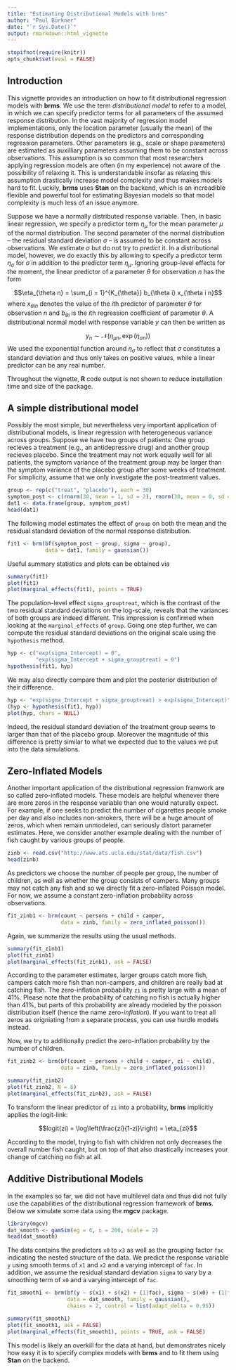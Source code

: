 ```yaml
---
title: "Estimating Distributional Models with brms"
author: "Paul Bürkner"
date: "`r Sys.Date()`"
output: rmarkdown::html_vignette
---
```


<!--
%\VignetteEngine{knitr::rmarkdown}
%\VignetteIndexEntry{Fit Distributional Models with brms}
%\VignetteEncoding{UTF-8}
-->

```r
stopifnot(require(knitr))
opts_chunk$set(eval = FALSE)
```


## Introduction

This vignette provides an introduction on how to fit distributional regression models with **brms**. We use the term *distributional model* to refer to a model, in which we can specify predictor terms for all parameters of the assumed response distribution. In the vast majority of regression model implementations, only the location parameter (usually the mean) of the response distribution depends on the predictors and corresponding regression parameters. Other parameters (e.g., scale or shape parameters) are estimated as auxilliary parameters assuming them to be constant across observations. This assumption is so common that most researchers applying regression models are often (in my experience) not aware of the possibility of relaxing it. This is understandable insofar as relaxing this assumption drastically increase model complexity and thus makes models hard to fit. Luckily, **brms** uses **Stan** on the backend, which is an increadible flexible and powerful tool for estimating Bayesian models so that model complexity is much less of an issue anymore.

Suppose we have a normally distributed response variable. Then, in basic linear regression, we specify a predictor term $\eta_{\mu}$ for the mean parameter $\mu$ of the normal distribution. The second parameter of the normal distribution -- the residual standard deviation $\sigma$ -- is assumed to be constant across observations. We estimate $\sigma$ but do not try to *predict* it. In a distributional model, however, we do exactly this by allowing to specify a predictor term $\eta_{\sigma}$ for $\sigma$ in addition to the predictor term $\eta_{\mu}$. Ignoring group-level effects for the moment, the linear predictor of a parameter $\theta$ for observation $n$ has the form

$$\eta_{\theta n} = \sum_{i = 1}^{K_{\theta}} b_{\theta i} x_{\theta i n}$$
where $x_{\theta i n}$ denotes the value of the $i$th predictor of parameter $\theta$ for observation $n$ and $b_{\theta i}$ is the $i$th regression coefficient of parameter $\theta$. A distributional normal model with response variable $y$ can then be written as

$$y_n \sim \mathcal{N}\left(\eta_{\mu n}, \, \exp(\eta_{\sigma n}) \right)$$
We used the exponential function around $\eta_{\sigma}$ to reflect that $\sigma$ constitutes a standard deviation and thus only takes on positive values, while a linear predictor can be any real number.

Throughout the vignette, **R** code output is not shown to reduce installation time and size of the package.

## A simple distributional model

Possibly the most simple, but nevertheless very important application of distributional models, is linear regression with heterogeneous variance across groups. Suppose we have two groups of patients: One group recieves a treatment (e.g., an antidepressive drug) and another group recieves placebo. Since the treatment may not work equally well for all patients, the symptom variance of the treatment group may be larger than the symptom variance of the placebo group after some weeks of treatment. For simplicity, assume that we only investigate the post-treatment values.

```r
group <- rep(c("treat", "placebo"), each = 30)
symptom_post <- c(rnorm(30, mean = 1, sd = 2), rnorm(30, mean = 0, sd = 1))
dat1 <- data.frame(group, symptom_post)
head(dat1)
```

The following model estimates the effect of `group` on both the mean and the residual standard deviation of the normal response distribution.

```r
fit1 <- brm(bf(symptom_post ~ group, sigma ~ group), 
            data = dat1, family = gaussian())
```

Useful summary statistics and plots can be obtained via

```r
summary(fit1)
plot(fit1)
plot(marginal_effects(fit1), points = TRUE)
```

The population-level effect `sigma_grouptreat`, which is the contrast of the two residual standard deviations on the log-scale, reveals that the variances of both groups are indeed different. This impression is confirmed when looking at the `marginal_effects` of `group`.
Going one step further, we can compute the residual standard deviations on the original scale using the `hypothesis` method.

```r
hyp <- c("exp(sigma_Intercept) = 0",
         "exp(sigma_Intercept + sigma_grouptreat) = 0")
hypothesis(fit1, hyp)
```

We may also directly compare them and plot the posterior distribution of their difference.

```r
hyp <- "exp(sigma_Intercept + sigma_grouptreat) > exp(sigma_Intercept)"
(hyp <- hypothesis(fit1, hyp))
plot(hyp, chars = NULL)
```

Indeed, the residual standard deviation of the treatment group seems to larger than that of the placebo group. Moreover the magnitude of this difference is pretty similar to what we expected due to the values we put into the data simulations.

## Zero-Inflated Models

Another important application of the distributional regression framwork are so called zero-inflated models. These models are helpful whenever there are more zeros in the response variable than one would naturally expect. For example, if one seeks to predict the number of cigarettes people smoke per day and also includes non-smokers, there will be a huge amount of zeros, which when remain unmodeled, can seriously distort parameter estimates. Here, we consider another example dealing with the number of fish caught by various groups of people. 

```r
zinb <- read.csv("http://www.ats.ucla.edu/stat/data/fish.csv")
head(zinb)
```

As predictors we choose the number of people per group, the number of children, as well as whether the group consists of campers. Many groups may not catch any fish and so we directly fit a zero-inflated Poisson model. For now, we assume a constant zero-inflation probability across observations.

```r
fit_zinb1 <- brm(count ~ persons + child + camper, 
                 data = zinb, family = zero_inflated_poisson())
```

Again, we summarize the results using the usual methods.

```r
summary(fit_zinb1)
plot(fit_zinb1)
plot(marginal_effects(fit_zinb1), ask = FALSE)
```

According to the parameter estimates, larger groups catch more fish, campers catch more fish than non-campers, and children are really bad at catching fish. The zero-inflation probability `zi` is pretty large with a mean of 41%. Please note that the probability of catching no fish is actually higher than 41%, but parts of this probability are already modeled by the poisson distribution itself (hence the name zero-*inflation*). If you want to treat all zeros as origniating from a separate process, you can use hurdle models instead. 

Now, we try to additionally predict the zero-inflation probability by the number of children.

```r
fit_zinb2 <- brm(bf(count ~ persons + child + camper, zi ~ child), 
                 data = zinb, family = zero_inflated_poisson())
```

```r
summary(fit_zinb2)
plot(fit_zinb2, N = 6)
plot(marginal_effects(fit_zinb2), ask = FALSE)
```

To transform the linear predictor of `zi` into a probability, **brms** implicitly applies the logit-link: 

$$logit(zi) = \log\left(\frac{zi}{1-zi}\right) = \eta_{zi}$$

According to the model, trying to fish with children not only decreases the overall number fish caught, but on top of that also drastically increases your change of catching no fish at all.

## Additive Distributional Models

In the examples so far, we did not have multilevel data and thus did not fully use the capabilities of the distributional regression framework of **brms**. Below we simulate some data using the **mgcv** package.

```r
library(mgcv)
dat_smooth <- gamSim(eg = 6, n = 200, scale = 2)
head(dat_smooth)
```

The data contains the predictors `x0` to `x3` as well as the grouping factor `fac` indicating the nested structure of the data. We predict the response variable `y` using smooth terms of `x1` and `x2` and a varying intercept of `fac`. In addition, we assume the residual standard deviation `sigma` to vary by a smoothing term of `x0` and a varying intercept of `fac`.

```r
fit_smooth1 <- brm(bf(y ~ s(x1) + s(x2) + (1|fac), sigma ~ s(x0) + (1|fac)),
                   data = dat_smooth, family = gaussian(),
                   chains = 2, control = list(adapt_delta = 0.95))
```

```r
summary(fit_smooth1)
plot(fit_smooth1, ask = FALSE)
plot(marginal_effects(fit_smooth1), points = TRUE, ask = FALSE)
```

This model is likely an overkill for the data at hand, but demonstrates nicely how easy it is to specify complex models with **brms** and to fit them using **Stan** on the backend.
